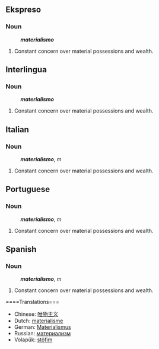 ==Ekspreso==
===Noun===
:'' '''materialismo''' ''
#Constant concern over material possessions and wealth. 

==Interlingua==
===Noun===
:'' '''materialismo''' ''
#Constant concern over material possessions and wealth. 

==Italian==
===Noun===
:'' '''materialismo''' '', ''m''
#Constant concern over material possessions and wealth. 

==Portuguese==
===Noun===
:'' '''materialismo''' '', ''m''
#Constant concern over material possessions and wealth. 

==Spanish==
===Noun===
:'' '''materialismo''' '', ''m''
#Constant concern over material possessions and wealth. 

====Translations===
*Chinese: [[唯物主义]] 
*Dutch: [[materialisme]]
*German: [[Materialismus]]
*Russian: [[материализм]] 
*Volapük: [[stöfim]]